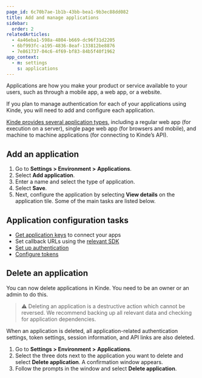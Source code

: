 ```yaml
---
page_id: 6c70b7ae-1b1b-43bb-bea1-9b3ec88dd082
title: Add and manage applications
sidebar:
  order: 2
relatedArticles:
  - 4a46eba1-598a-4804-b669-dc96f31d2205
  - 6bf993fc-a195-4836-8eaf-133812be8876
  - 7e861737-04c6-4f69-bf83-84b5f40f1962
app_context:
  - m: settings
    s: applications
---
```


Applications are how you make your product or service available to your users, such as through a mobile app, a web app, or a website.

If you plan to manage authentication for each of your applications using Kinde, you will need to add and configure each application.

[Kinde provides several application types](/build/applications/about-applications/), including a regular web app (for execution on a server), single page web app (for browsers and mobile), and machine to machine applications (for connecting to Kinde’s API).

## Add an application

1. Go to **Settings > Environment >** **Applications**.
2. Select **Add application**.
3. Enter a name and select the type of application.
4. Select **Save**.
5. Next, configure the application by selecting **View details** on the application tile. Some of the main tasks are listed below.

## Application configuration tasks

- [Get application keys](/get-started/connect/getting-app-keys/) to connect your apps
- Set callback URLs using the [relevant SDK](/developer-tools/about/our-sdks/)
- [Set up authentication](/authenticate/authentication-methods/set-up-user-authentication/)
- [Configure tokens](/build/tokens/configure-tokens/)

## Delete an application

You can now delete applications in Kinde. You need to be an owner or an admin to do this.

> ⚠️ Deleting an application is a destructive action which cannot be reversed. We recommend backing up all relevant data and checking for application dependencies.

When an application is deleted, all application-related authentication settings, token settings, session information, and API links are also deleted.

1. Go to **Settings > Environment >** **Applications**.
2. Select the three dots next to the application you want to delete and select **Delete application**. A confirmation window appears.
3. Follow the prompts in the window and select **Delete application**.
